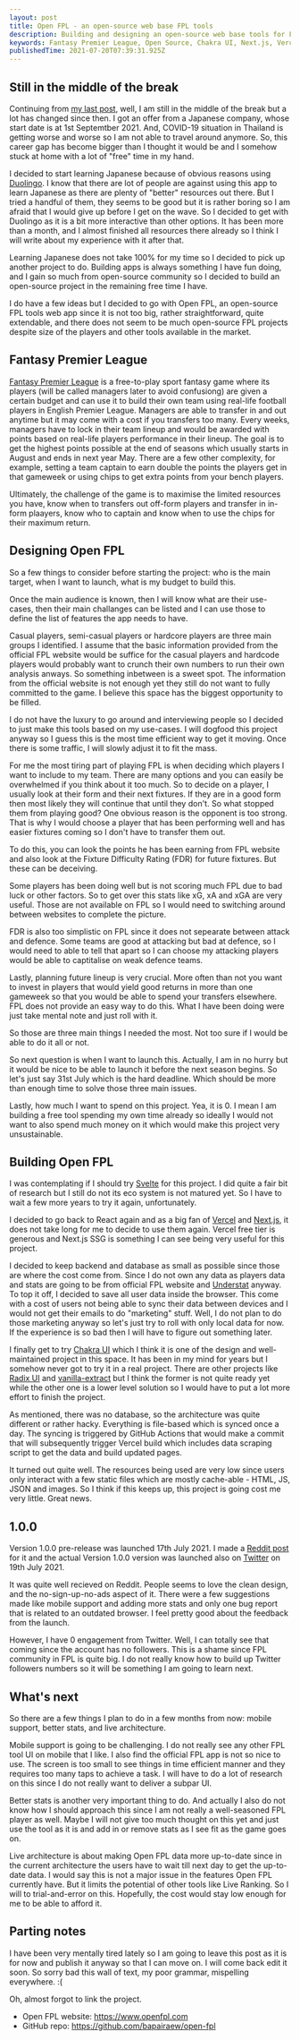 ```yaml
---
layout: post
title: Open FPL - an open-source web base FPL tools
description: Building and designing an open-source web base tools for Fantasy Premier League
keywords: Fantasy Premier League, Open Source, Chakra UI, Next.js, Vercel
publishedTime: 2021-07-20T07:39:31.925Z
---
```


## Still in the middle of the break

Continuing from [my last post](/posts/003-a-mid-career-break), well, I am still in the middle of the
break but a lot has changed since then. I got an offer from a Japanese company, whose start date is
at 1st Septemtber 2021. And, COVID-19 situation in Thailand is getting worse and worse so I am not
able to travel around anymore. So, this career gap has become bigger than I thought it would be and
I somehow stuck at home with a lot of "free" time in my hand.

I decided to start learning Japanese because of obvious reasons using
[Duolingo](https://www.duolingo.com/). I know that there are lot of people are against using this
app to learn Japanese as there are plenty of "better" resources out there. But I tried a handful of
them, they seems to be good but it is rather boring so I am afraid that I would give up before I get
on the wave. So I decided to get with Duolingo as it is a bit more interactive than other options.
It has been more than a month, and I almost finished all resources there already so I think I will
write about my experience with it after that.

Learning Japanese does not take 100% for my time so I decided to pick up another project to do.
Building apps is always something I have fun doing, and I gain so much from open-source community so
I decided to build an open-source project in the remaining free time I have.

I do have a few ideas but I decided to go with Open FPL, an open-source FPL tools web app since it
is not too big, rather straightforward, quite extendable, and there does not seem to be much
open-source FPL projects despite size of the players and other tools available in the market.

## Fantasy Premier League

[Fantasy Premier League](https://fantasy.premierleague.com/) is a free-to-play sport fantasy game
where its players (will be called managers later to avoid confusiong) are given a certain budget and
can use it to build their own team using real-life football players in English Premier League.
Managers are able to transfer in and out anytime but it may come with a cost if you transfers too
many. Every weeks, managers have to lock in their team lineup and would be awarded with points based
on real-life players performance in their lineup. The goal is to get the highest points possible at
the end of seasons which usually starts in August and ends in next year May. There are a few other
complexity, for example, setting a team captain to earn double the points the players get in that
gameweek or using chips to get extra points from your bench players.

Ultimately, the challenge of the game is to maximise the limited resources you have, know when to
transfers out off-form players and transfer in in-form plaayers, know who to captain and know when
to use the chips for their maximum return.

## Designing Open FPL

So a few things to consider before starting the project: who is the main target, when I want to
launch, what is my budget to build this.

Once the main audience is known, then I will know what are their use-cases, then their main
challanges can be listed and I can use those to define the list of features the app needs to have.

Casual players, semi-casual players or hardcore players are three main groups I identified. I assume
that the basic information provided from the official FPL website would be suffice for the casual
players and hardcode players would probably want to crunch their own numbers to run their own
analysis anways. So something inbetween is a sweet spot. The information from the official website
is not enough yet they still do not want to fully committed to the game. I believe this space has
the biggest opportunity to be filled.

I do not have the luxury to go around and interviewing people so I decided to just make this tools
based on my use-cases. I will dogfood this project anyway so I guess this is the most time efficient
way to get it moving. Once there is some traffic, I will slowly adjust it to fit the mass.

For me the most tiring part of playing FPL is when deciding which players I want to include to my
team. There are many options and you can easily be overwhelmed if you think about it too much. So to
decide on a player, I usually look at their form and their next fixtures. If they are in a good form
then most likely they will continue that until they don't. So what stopped them from playing good?
One obvious reason is the opponent is too strong. That is why I would choose a player that has been
performing well and has easier fixtures coming so I don't have to transfer them out.

To do this, you can look the points he has been earning from FPL website and also look at the
Fixture Difficulty Rating (FDR) for future fixtures. But these can be deceiving.

Some players has been doing well but is not scoring much FPL due to bad luck or other factors. So to
get over this stats like xG, xA and xGA are very useful. Those are not available on FPL so I would
need to switching around between websites to complete the picture.

FDR is also too simplistic on FPL since it does not sepearate between attack and defence. Some teams
are good at attacking but bad at defence, so I would need to able to tell that apart so I can choose
my attacking players would be able to captitalise on weak defence teams.

Lastly, planning future lineup is very crucial. More often than not you want to invest in players
that would yield good returns in more than one gameweek so that you would be able to spend your
transfers elsewhere. FPL does not provide an easy way to do this. What I have been doing were just
take mental note and just roll with it.

So those are three main things I needed the most. Not too sure if I would be able to do it all or
not.

So next question is when I want to launch this. Actually, I am in no hurry but it would be nice to
be able to launch it before the next season begins. So let's just say 31st July which is the hard
deadline. Which should be more than enough time to solve those three main issues.

Lastly, how much I want to spend on this project. Yea, it is 0. I mean I am building a free tool
spending my own time already so ideally I would not want to also spend much money on it which would
make this project very unsustainable.

## Building Open FPL

I was contemplating if I should try [Svelte](https://svelte.dev/) for this project. I did quite a
fair bit of research but I still do not its eco system is not matured yet. So I have to wait a few
more years to try it again, unfortunately.

I decided to go back to React again and as a big fan of [Vercel](https://vercel.com/) and
[Next.js](https://nextjs.org/), it does not take long for me to decide to use them again. Vercel
free tier is generous and Next.js SSG is something I can see being very useful for this project.

I decided to keep backend and database as small as possible since those are where the cost come
from. Since I do not own any data as players data and stats are going to be from official FPL
website and [Understat](https://understat.com/) anyway. To top it off, I decided to save all user
data inside the browser. This come with a cost of users not being able to sync their data between
devices and I would not get their emails to do "marketing" stuff. Well, I do not plan to do those
marketing anyway so let's just try to roll with only local data for now. If the experience is so bad
then I will have to figure out something later.

I finally get to try [Chakra UI](https://chakra-ui.com/) which I think it is one of the design and
well-maintained project in this space. It has been in my mind for years but I somehow never got to
try it in a real project. There are other projects like [Radix UI](https://www.radix-ui.com/) and
[vanilla-extract](https://github.com/seek-oss/vanilla-extract) but I think the former is not quite
ready yet while the other one is a lower level solution so I would have to put a lot more effort to
finish the project.

As mentioned, there was no database, so the architecture was quite different or rather hacky.
Everything is file-based which is synced once a day. The syncing is triggered by GitHub Actions that
would make a commit that will subsequently trigger Vercel build which includes data scraping script
to get the data and build updated pages.

It turned out quite well. The resources being used are very low since users only interact with a few
static files which are mostly cache-able - HTML, JS, JSON and images. So I think if this keeps up,
this project is going cost me very little. Great news.

## 1.0.0

Version 1.0.0 pre-release was launched 17th July 2021. I made a
[Reddit post](https://www.reddit.com/r/FantasyPL/comments/om1fy9/introducing_open_fpl_opensource_web_based_fpl/)
for it and the actual Version 1.0.0 version was launched also on
[Twitter](https://twitter.com/openfpl/status/1417110137681027075) on 19th July 2021.

It was quite well recieved on Reddit. People seems to love the clean design, and the
no-sign-up-no-ads aspect of it. There were a few suggestions made like mobile support and adding
more stats and only one bug report that is related to an outdated browser. I feel pretty good about
the feedback from the launch.

However, I have 0 engagement from Twitter. Well, I can totally see that coming since the account has
no followers. This is a shame since FPL community in FPL is quite big. I do not really know how to
build up Twitter followers numbers so it will be something I am going to learn next.

## What's next

So there are a few things I plan to do in a few months from now: mobile support, better stats, and
live architecture.

Mobile support is going to be challenging. I do not really see any other FPL tool UI on mobile that
I like. I also find the official FPL app is not so nice to use. The screen is too small to see
things in time efficient manner and they requires too many taps to achieve a task. I will have to do
a lot of research on this since I do not really want to deliver a subpar UI.

Better stats is another very important thing to do. And actually I also do not know how I should
approach this since I am not really a well-seasoned FPL player as well. Maybe I will not give too
much thought on this yet and just use the tool as it is and add in or remove stats as I see fit as
the game goes on.

Live architecture is about making Open FPL data more up-to-date since in the current architecture
the users have to wait till next day to get the up-to-date data. I would say this is not a major
issue in the features Open FPL currently have. But it limits the potential of other tools like Live
Ranking. So I will to trial-and-error on this. Hopefully, the cost would stay low enough for me to
be able to afford it.

## Parting notes

I have been very mentally tired lately so I am going to leave this post as it is for now and publish
it anyway so that I can move on. I will come back edit it soon. So sorry bad this wall of text, my
poor grammar, mispelling everywhere. :(

Oh, almost forgot to link the project.

- Open FPL website: https://www.openfpl.com
- GitHub repo: https://github.com/bapairaew/open-fpl
